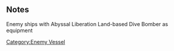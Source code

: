 {{EnemyEquipmentInfoKai|Abyssal Liberation Land-based Dive Bomber}}

==Notes==
<categorytree mode=pages depth=0>Enemy ships with Abyssal Liberation Land-based Dive Bomber as equipment</categorytree>

{{EnemyEquipmentList}}
[[Category:Enemy Vessel]]